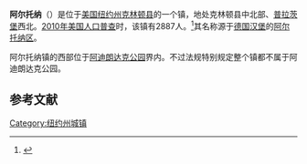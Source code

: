 {{Geobox
| Settlement
<!-- *** Name section *** -->
| name                        = 阿尔托纳
| native_name                 = 
| other_name                  = 
| other_name1                 = 
| category                    = 镇
<!-- *** Image *** -->
| image                       = 
| image_size                  =    
| image_caption               = 
<!-- *** Symbols *** -->
| flag                        = 
| flag_size                   =    
| symbol                      = 
| symbol_size                 =    
<!-- *** Nickname & motto *** -->
| nickname                    = 
| nickname1                   = 
| motto                       = 
<!-- *** Country etc. *** -->
| country                     = 美国
| state                       = [[纽约州|纽约州]]
| region_type                 = 县
| region                      = [[克林顿县_(纽约州)|克林顿县]]
| district_type               = 
| district                    = 
<!-- *** Geography *** -->
| area_imperial               = 101.4
| area_land_imperial          = 101.0
| area_water_imperial         = 0.4
| area_water_percentage       = auto
| area_percentage_round       = 2
| area_round                  = 1
| location                    =
| lat_d                       = 44 
| lat_m                       = 53
| lat_s                       = 29
| lat_NS                      = N
| long_d                      = 73      
| long_m                      = 39
| long_s                      = 21
| long_EW                     = W
| elevation_imperial          = 915
| elevation_round             = 1
<!-- *** Population *** -->
| population_as_of            = 2010
| population                  = 2887
| population_density_imperial = 28.6
| population_density_round    = 1
<!-- *** Government *** -->
| established_type            = 建镇
| established                 = 1857
| leader_type                 = 
| leader                      = 
<!-- *** Various codes *** -->
| timezone                    = [[美国东部时间|EST]]
| utc_offset                  = -5
| timezone_DST                = EDT
| utc_offset_DST              = -4
| postal_code                 = 12910
| postal_code_type            = 邮政编码
| area_code                   = [[美国电话区号518|518]] 
| area_code_type              =  
| code2_type                  =
| code2                       =
<!-- *** Free fields *** -->
| free_type                   =  
| free                        =
| free1_type                  =  
| free1                       = 
<!-- *** Map section *** -->
| map                         = 
| map_caption                 = 
| map1                        = New York Locator Map with US.PNG
| map1_caption                =
| map1_locator                = New York
| map2                        = <!--replaced with inset map above-->
| map2_caption                = 
<!-- *** Website *** -->
| website                     = {{URL|www.townofaltonany.com}}
}}
'''阿尔托纳'''（{{lang-en|Altona}}）是位于[[美国|美国]][[纽约州|纽约州]][[克林顿县_(纽约州)|克林顿县]]的一个镇，地处克林顿县中北部、[[普拉茨堡_(纽约州)|普拉茨堡]]西北。[[2010年美国人口普查|2010年美国人口普查]]时，该镇有2887人。<ref name>{{cite web|url=http://factfinder2.census.gov|publisher=[[United_States_Census_Bureau|United States Census Bureau]]|title=American FactFinder}}</ref>其名称源于[[德国|德国]][[汉堡|汉堡]]的[[阿尔托纳区|阿尔托纳区]]。

阿尔托纳镇的西部位于[[阿迪朗达克公园|阿迪朗达克公园]]界内。不过法规特别规定整个镇都不属于阿迪朗达克公园。

== 参考文献 ==
{{reflist}}

{{NY-stub}}
[[Category:纽约州城镇|Category:纽约州城镇]]